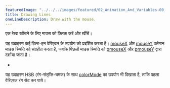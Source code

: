 ---
featuredImage: "../../../images/featured/02_Animation_And_Variables-00_Drawing_Lines-thumbnail.png"
title: Drawing Lines
oneLineDescription: Draw with the mouse.
---

एक रेखा खींचने के लिए माउस को क्लिक करें और खींचें।

यह उदाहरण कई बिल्ट-इन वेरिएबल के उपयोग को प्रदर्शित करता है।
<a href='https://p5js.org/reference/#/p5/mouseX'>mouseX</a> और <a href='https://p5js.org/reference/#/p5/mouseY'> mouseY</a> वर्तमान माउस स्थिति को संग्रहीत करता है, जबकि पिछली माउस स्थिति को <a href="https://p5js.org/reference/#/p5/pmouseX">pmouseX</a> और <a href="https://p5js.org/reference/#/p5/pmouseY">pmouseY</a> द्वारा दर्शाया जाता है।

 *

यह उदाहरण HSB (रंग-संतृप्ति-चमक) के साथ <a href="https://p5js.org/reference/#/p5/colorMode">colorMode</a> का उपयोग भी दिखाता है, ताकि पहला वेरिएबल रंग सेट कर पाये।